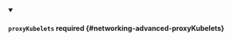 


<details className="config-field" data-expandable="true" open>
<summary>

#### `proxyKubelets` <span className="config-field-required" data-required="false">required</span> <span className="config-field-type"></span> <span className="config-field-default"></span> <span className="config-field-enum"></span> {#networking-advanced-proxyKubelets}



</summary>

<PartialProxykubeletsreference />


</details>
